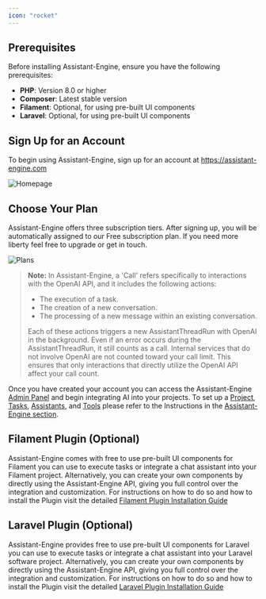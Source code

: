 ```yaml
---
icon: "rocket"
---
```


## **Prerequisites**


Before installing Assistant-Engine, ensure you have the following prerequisites:

- **PHP**: Version 8.0 or higher
- **Composer**: Latest stable version
- **Filament**: Optional, for using pre-built UI components
- **Laravel**: Optional, for using pre-built UI components


## **Sign Up for an Account**

To begin using Assistant-Engine, sign up for an account at https://assistant-engine.com

<Frame>
  <img src="//images/assistant-engine-home.png" alt="Homepage"/>
</Frame>

## **Choose Your Plan**

Assistant-Engine offers three subscription tiers.
After signing up, you will be automatically assigned to our Free subscription plan.
If you need more liberty feel free to upgrade or get in touch. 

<Frame>
  <img src="//images/assistant-engine-plans.png" alt="Plans"/>
</Frame>


> **Note:** In Assistant-Engine, a 'Call' refers specifically to interactions with the OpenAI API, and it includes the following actions:
> - The execution of a task.
> - The creation of a new conversation.
> - The processing of a new message within an existing conversation.  
> 
> Each of these actions triggers a new AssistantThreadRun with OpenAI in the background. Even if an error occurs during the AssistantThreadRun, it still counts as a call. Internal services that do not involve OpenAI are not counted toward your call limit. This ensures that only interactions that directly utilize the OpenAI API affect your call count.


Once you have created your account you can access the Assistant-Engine [Admin Panel](https://app.assistant-engine.com) and begin integrating AI into your projects.
To set up a [Project](/docs/Projects), [Tasks](/docs/Tasks), [Assistants](/docs/Assistants), and [Tools](/docs/Tools) please refer to the Instructions in the [Assistant-Engine section](/docs/Projects).


## **Filament Plugin (Optional)**

Assistant-Engine comes with free to use pre-built UI components for Filament you can use to execute tasks or integrate a chat assistant into your Filament project.
Alternatively, you can create your own components by directly using the Assistant-Engine API, giving you full control over the integration and customization.
For instructions on how to do so and how to install the Plugin visit the detailed [Filament Plugin Installation Guide](/docs/Filament)

## **Laravel Plugin (Optional)**

Assistant-Engine provides free to use pre-built UI components for Laravel you can use to execute tasks or integrate a chat assistant into your Laravel software project.
Alternatively, you can create your own components by directly using the Assistant-Engine API, giving you full control over the integration and customization.
For instructions on how to do so and how to install the Plugin visit the detailed [Laravel Plugin Installation Guide](/docs/Laravel)

